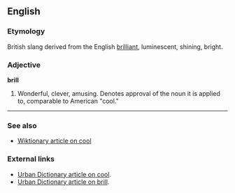 ==English==
===Etymology===
British slang derived from the English [[brilliant]], luminescent, shining, bright.

===Adjective===
'''brill'''

# Wonderful, clever, amusing. Denotes approval of the noun it is applied to, comparable to American "cool."

----

===See also===
*[[w:cool|Wiktionary article on cool]]

===External links===
*[[http://www.urbandictionary.com/define.php?term=cool | Urban Dictionary article on cool]].
*[[http://www.urbandictionary.com/define.php?term=brill | Urban Dictionary article on brill]].